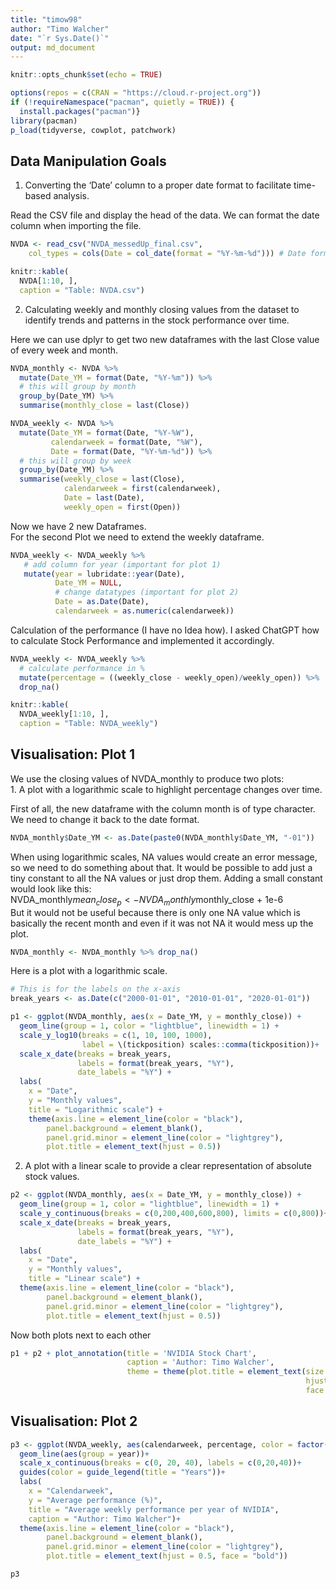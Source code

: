```yaml
---
title: "timow98"
author: "Timo Walcher"
date: "`r Sys.Date()`"
output: md_document
---
```


```r
knitr::opts_chunk$set(echo = TRUE)

options(repos = c(CRAN = "https://cloud.r-project.org"))
if (!requireNamespace("pacman", quietly = TRUE)) {
  install.packages("pacman")} 
library(pacman)
p_load(tidyverse, cowplot, patchwork)
```

## Data Manipulation Goals
1. Converting the ‘Date’ column to a proper date format to facilitate time-based analysis. 
  
Read the CSV file and display the head of the data. We can format the date column when importing the file.
```r
NVDA <- read_csv("NVDA_messedUp_final.csv", 
    col_types = cols(Date = col_date(format = "%Y-%m-%d"))) # Date format

knitr::kable(
  NVDA[1:10, ], 
  caption = "Table: NVDA.csv")
```
2. Calculating weekly and monthly closing values from the dataset to identify trends and patterns in the stock performance over time.

Here we can use dplyr to get two new dataframes with the last Close value of every week and month.
```r
NVDA_monthly <- NVDA %>%
  mutate(Date_YM = format(Date, "%Y-%m")) %>%
  # this will group by month
  group_by(Date_YM) %>%
  summarise(monthly_close = last(Close))

NVDA_weekly <- NVDA %>%
  mutate(Date_YM = format(Date, "%Y-%W"),
         calendarweek = format(Date, "%W"),
         Date = format(Date, "%Y-%m-%d")) %>%
  # this will group by week
  group_by(Date_YM) %>%
  summarise(weekly_close = last(Close),
            calendarweek = first(calendarweek),
            Date = last(Date),
            weekly_open = first(Open))
```
Now we have 2 new Dataframes.  
For the second Plot we need to extend the weekly dataframe.
```r
NVDA_weekly <- NVDA_weekly %>%
   # add column for year (important for plot 1)
   mutate(year = lubridate::year(Date),
          Date_YM = NULL,
          # change datatypes (important for plot 2)
          Date = as.Date(Date),
          calendarweek = as.numeric(calendarweek))
```

Calculation of the performance (I have no Idea how). I asked ChatGPT how to calculate Stock Performance and implemented it accordingly.
```r
NVDA_weekly <- NVDA_weekly %>%
  # calculate performance in %
  mutate(percentage = ((weekly_close - weekly_open)/weekly_open)) %>%  
  drop_na()

knitr::kable(
  NVDA_weekly[1:10, ], 
  caption = "Table: NVDA_weekly")
```

## Visualisation: Plot 1
We use the closing values of NVDA_monthly to produce two plots:  
1. A plot with a logarithmic scale to highlight percentage changes over time.

First of all, the new dataframe with the column month is of type character. We need to change it back to the date format.
```r
NVDA_monthly$Date_YM <- as.Date(paste0(NVDA_monthly$Date_YM, "-01"))
```

When using logarithmic scales, NA values would create an error message, so we need to do something about that. It would be possible to add just a tiny constant to all the NA values or just drop them. Adding a small constant would look like this:  
NVDA_monthly$mean_close_p <- NVDA_monthly$monthly_close + 1e-6  
But it would not be useful because there is only one NA value which is basically the recent month and even if it was not NA it would mess up the plot.
```r
NVDA_monthly <- NVDA_monthly %>% drop_na()
```

Here is a plot with a logarithmic scale.
```r
# This is for the labels on the x-axis
break_years <- as.Date(c("2000-01-01", "2010-01-01", "2020-01-01"))

p1 <- ggplot(NVDA_monthly, aes(x = Date_YM, y = monthly_close)) +
  geom_line(group = 1, color = "lightblue", linewidth = 1) +
  scale_y_log10(breaks = c(1, 10, 100, 1000), 
                label = \(tickposition) scales::comma(tickposition))+
  scale_x_date(breaks = break_years, 
               labels = format(break_years, "%Y"), 
               date_labels = "%Y") +
  labs(
    x = "Date",
    y = "Monthly values",
    title = "Logarithmic scale") +
    theme(axis.line = element_line(color = "black"),
        panel.background = element_blank(),
        panel.grid.minor = element_line(color = "lightgrey"),
        plot.title = element_text(hjust = 0.5))
```

2. A plot with a linear scale to provide a clear representation of absolute stock values.
```r
p2 <- ggplot(NVDA_monthly, aes(x = Date_YM, y = monthly_close)) +
  geom_line(group = 1, color = "lightblue", linewidth = 1) +
  scale_y_continuous(breaks = c(0,200,400,600,800), limits = c(0,800))+
  scale_x_date(breaks = break_years, 
               labels = format(break_years, "%Y"), 
               date_labels = "%Y") +
  labs(
    x = "Date",
    y = "Monthly values",
    title = "Linear scale") +
  theme(axis.line = element_line(color = "black"),
        panel.background = element_blank(),
        panel.grid.minor = element_line(color = "lightgrey"),
        plot.title = element_text(hjust = 0.5))
```
Now both plots next to each other
```r
p1 + p2 + plot_annotation(title = 'NVIDIA Stock Chart', 
                          caption = 'Author: Timo Walcher',
                          theme = theme(plot.title = element_text(size = 16, 
                                                                  hjust = 0.5,
                                                                  face = "bold")))
```

## Visualisation: Plot 2
```r
p3 <- ggplot(NVDA_weekly, aes(calendarweek, percentage, color = factor(year)))+
  geom_line(aes(group = year))+
  scale_x_continuous(breaks = c(0, 20, 40), labels = c(0,20,40))+
  guides(color = guide_legend(title = "Years"))+
  labs(
    x = "Calendarweek",
    y = "Average performance (%)",
    title = "Average weekly performance per year of NVIDIA",
    caption = "Author: Timo Walcher")+
  theme(axis.line = element_line(color = "black"),
        panel.background = element_blank(),
        panel.grid.minor = element_line(color = "lightgrey"),
        plot.title = element_text(hjust = 0.5, face = "bold"))

```
```r
p3
```